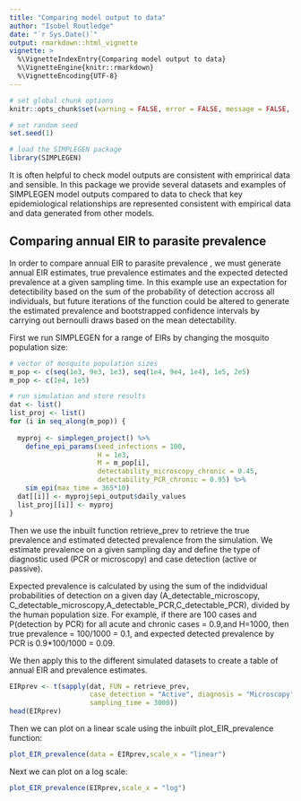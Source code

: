 ---
title: "Comparing model output to data"
author: "Isobel Routledge"
date: "`r Sys.Date()`"
output: rmarkdown::html_vignette
vignette: >
  %\VignetteIndexEntry{Comparing model output to data}
  %\VignetteEngine{knitr::rmarkdown}
  %\VignetteEncoding{UTF-8}
---

```{r setup, include=FALSE, warning=FALSE, error=FALSE, message=FALSE, comment=FALSE, warning= FALSE,progress=FALSE, verbose=FALSE}
# set global chunk options
knitr::opts_chunk$set(warning = FALSE, error = FALSE, message = FALSE, comment = FALSE, warning = FALSE)
```

```{r echo=FALSE}
# set random seed
set.seed(1)

# load the SIMPLEGEN package
library(SIMPLEGEN)
```

It is often helpful to check model outputs are consistent with emprirical data and sensible. In this package we provide several datasets and examples of SIMPLEGEN model outputs compared to data to check that key epidemiological relationships are represented consistent with empirical data and data generated from other models. 

## Comparing annual EIR to parasite prevalence 

In order to compare annual EIR to parasite prevalence , we must generate annual EIR estimates, true prevalence estimates and  the expected detected prevalence at a given sampling time. In this example use an expectation for detectibility based on the sum of the probability of detection accross all individuals, but future iterations of the function could be altered to generate the estimated prevalence and bootstrapped confidence intervals by carrying out bernoulli draws based on the mean detectability.

First we run SIMPLEGEN for a range of EIRs by changing the mosquito population size:

```{r, results='hide' }
# vector of mosquito population sizes
m_pop <- c(seq(1e3, 9e3, 1e3), seq(1e4, 9e4, 1e4), 1e5, 2e5)
m_pop <- c(1e4, 1e5)

# run simulation and store results
dat <- list()
list_proj <- list()
for (i in seq_along(m_pop)) {
  
  myproj <- simplegen_project() %>%
    define_epi_params(seed_infections = 100,
                      H = 1e3,
                      M = m_pop[i],
                      detectability_microscopy_chronic = 0.45,
                      detectability_PCR_chronic = 0.95) %>%
    sim_epi(max_time = 365*10)
  dat[[i]] <- myproj$epi_output$daily_values
  list_proj[[i]] <- myproj
}
```

Then we use the inbuilt function retrieve_prev to retrieve the true prevalence and estimated detected prevalence from the simulation. We estimate prevalence on a given sampling day and define the type of diagnostic used (PCR or microscopy) and case detection (active or passive). 

Expected prevalence is calculated by using the sum of the indidvidual probabilities of detection on a given day (A_detectable_microscopy, C_detectable_microscopy,A_detectable_PCR,C_detectable_PCR), divided by the human population size. For example, if there are 100 cases and P(detection by PCR) for all acute and chronic cases = 0.9,and H=1000, then true prevalence = 100/1000 = 0.1, and expected detected prevalence by PCR is 0.9*100/1000 = 0.09. 

We then apply this to the different simulated datasets to create a table of annual EIR and prevalence estimates.

```{r}
EIRprev <- t(sapply(dat, FUN = retrieve_prev,
                    case_detection = "Active", diagnosis = "Microscopy",
                    sampling_time = 3000))
head(EIRprev)
```

Then we can plot on a linear scale using the inbuilt plot_EIR_prevalence function:

```{r, fig.width = 6}
plot_EIR_prevalence(data = EIRprev,scale_x = "linear")
```

Next we can plot on a log scale:
```{r, fig.width = 6}
plot_EIR_prevalence(EIRprev,scale_x = "log")
```


